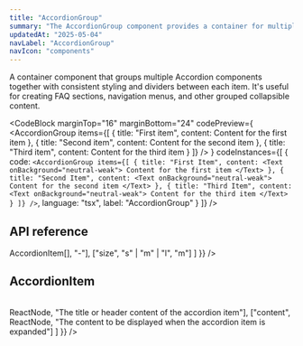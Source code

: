 ```yaml
---
title: "AccordionGroup"
summary: "The AccordionGroup component provides a container for multiple Accordion components with consistent styling and spacing."
updatedAt: "2025-05-04"
navLabel: "AccordionGroup"
navIcon: "components"
---
```


A container component that groups multiple Accordion components together with consistent styling and dividers between each item. It's useful for creating FAQ sections, navigation menus, and other grouped collapsible content.

<CodeBlock
  marginTop="16"
  marginBottom="24"
  codePreview={
    <AccordionGroup
      items={[
        {
          title: "First item",
          content: <Text onBackground="neutral-weak">Content for the first item</Text>
        },
        {
          title: "Second item",
          content: <Text onBackground="neutral-weak">Content for the second item</Text>
        },
        {
          title: "Third item",
          content: <Text onBackground="neutral-weak">Content for the third item</Text>
        }
      ]}
    />
  }
  codeInstances={[
    {
      code:
`<AccordionGroup
    items={[
      {
        title: "First Item",
        content:
          <Text onBackground="neutral-weak">
            Content for the first item
          </Text>
      },
      {
        title: "Second Item",
        content:
          <Text onBackground="neutral-weak">
            Content for the second item
          </Text>
      },
      {
        title: "Third Item",
        content:
          <Text onBackground="neutral-weak">
            Content for the third item
          </Text>
      }
    ]}
/>`,
      language: "tsx",
      label: "AccordionGroup"
    }
  ]}
/>

## API reference

<Table
  marginTop="16"
  marginBottom="24"
  data={{
    headers: [
      { content: "Prop", key: "prop", sortable: true },
      { content: "Type", key: "type" },
      { content: "Default", key: "default" },
    ],
    rows: [
      ["items", <InlineCode>AccordionItem[]</InlineCode>, "-"],
      ["size", <InlineCode>"s" | "m" | "l"</InlineCode>, <InlineCode>"m"</InlineCode>]
    ]
  }}
/>

## AccordionItem

<Table
  marginTop="16"
  marginBottom="24"
  data={{
    headers: [
      { content: "Prop", key: "prop", sortable: true },
      { content: "Type", key: "type" },
      { content: "Description", key: "description" }
    ],
    rows: [
      ["title", <InlineCode>ReactNode</InlineCode>, "The title or header content of the accordion item"],
      ["content", <InlineCode>ReactNode</InlineCode>, "The content to be displayed when the accordion item is expanded"]
    ]
  }}
/>